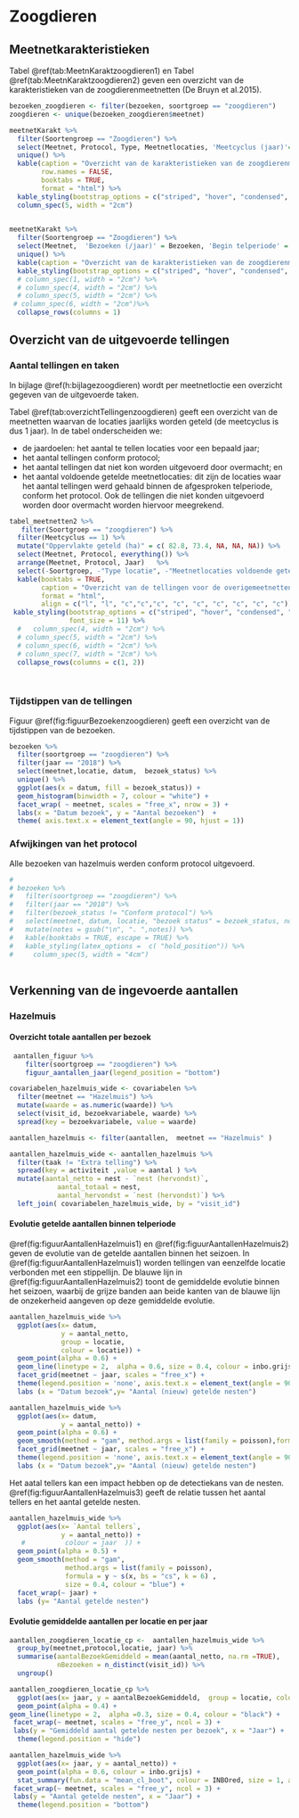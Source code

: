 # Zoogdieren

## Meetnetkarakteristieken

Tabel \@ref(tab:MeetnKaraktzoogdieren1) en Tabel \@ref(tab:MeetnKaraktzoogdieren2) geven een overzicht van de karakteristieken van de zoogdierenmeetnetten (De Bruyn et al.2015).

```r

bezoeken_zoogdieren <- filter(bezoeken, soortgroep == "zoogdieren")
zoogdieren <- unique(bezoeken_zoogdieren$meetnet)

meetnetKarakt %>%
  filter(Soortengroep == "Zoogdieren") %>%
  select(Meetnet, Protocol, Type, Meetnetlocaties, 'Meetcyclus (jaar)'= Meetcyclus, Start = Opstartjaar) %>%
  unique() %>%
  kable(caption = "Overzicht van de karakteristieken van de zoogdierenmeetnetten: veldprotocol, type meetnet (integraal of steekproef), aantal meetnetlocaties en de meetcyclus in jaren", 
        row.names = FALSE, 
        booktabs = TRUE,
        format = "html") %>%
  kable_styling(bootstrap_options = c("striped", "hover", "condensed", "responsive")) %>%
  column_spec(5, width = "2cm")
  
```


```r

meetnetKarakt %>%
  filter(Soortengroep == "Zoogdieren") %>%
  select(Meetnet,  'Bezoeken (/jaar)' = Bezoeken, 'Begin telperiode' = Begin_telperiode, 'Einde telperiode' = Einde_telperiode) %>%
  unique() %>%
  kable(caption = "Overzicht van de karakteristieken van de zoogdierenmeetnetten: aantal bezoeken per jaar, begin en einde van de telperiode", row.names = FALSE, booktabs = TRUE, format = "html") %>%
  kable_styling(bootstrap_options = c("striped", "hover", "condensed", "responsive")) %>%
  # column_spec(1, width = "2cm") %>%
  # column_spec(4, width = "2cm") %>%
  # column_spec(5, width = "2cm") %>%
 # column_spec(6, width = "2cm")%>%
  collapse_rows(columns = 1)

```

## Overzicht van de uitgevoerde tellingen

### Aantal tellingen en taken

In bijlage \@ref(h:bijlagezoogdieren) wordt per meetnetloctie een overzicht gegeven van de uitgevoerde taken.

Tabel \@ref(tab:overzichtTellingenzoogdieren) geeft een overzicht van de meetnetten waarvan de locaties jaarlijks worden geteld (de meetcyclus is dus 1 jaar). In de tabel onderscheiden we: 

* de jaardoelen: het aantal te tellen locaties voor een bepaald jaar; 
* het aantal tellingen conform protocol;
* het aantal tellingen dat niet kon worden uitgevoerd door overmacht; en
* het aantal voldoende getelde meetnetlocaties: dit zijn de locaties waar het aantal tellingen werd gehaald binnen de afgesproken telperiode, conform het protocol. Ook de tellingen die niet konden uitgevoerd worden door overmacht worden hiervoor meegrekend.

```r

tabel_meetnetten2 %>%
   filter(Soortgroep == "zoogdieren") %>%
  filter(Meetcyclus == 1) %>%
  mutate("Oppervlakte geteld (ha)" = c( 82.8, 73.4, NA, NA, NA)) %>%
  select(Meetnet, Protocol, everything()) %>%
  arrange(Meetnet, Protocol, Jaar)   %>%
  select(-Soortgroep, -"Type locatie", -"Meetnetlocaties voldoende geteld - nieuw", -"Meetnetlocaties voldoende geteld - cyclus", -Meetcyclus, -"Doel meetcyclus") %>%
  kable(booktabs = TRUE, 
        caption = "Overzicht van de tellingen voor de overigemeetnetten met 1-jarige meetcyclus en de vooropgestelde doelen", 
        format = "html",
        align = c("l", "l", "c","c","c", "c", "c", "c", "c", "c", "c")) %>%
 kable_styling(bootstrap_options = c("striped", "hover", "condensed", "responsive"),
               font_size = 11) %>%
  #   column_spec(4, width = "2cm") %>%
  # column_spec(5, width = "2cm") %>%
  # column_spec(6, width = "2cm") %>%
  # column_spec(7, width = "2cm") %>%
  collapse_rows(columns = c(1, 2)) 

  
```

### Tijdstippen van de tellingen

Figuur \@ref(fig:figuurBezoekenzoogdieren) geeft een overzicht van de tijdstippen van de bezoeken.   

```r

bezoeken %>% 
  filter(soortgroep == "zoogdieren") %>% 
  filter(jaar == "2018") %>% 
  select(meetnet,locatie, datum,  bezoek_status) %>%
  unique() %>%
  ggplot(aes(x = datum, fill = bezoek_status)) + 
  geom_histogram(binwidth = 7, colour = "white") + 
  facet_wrap( ~ meetnet, scales = "free_x", nrow = 3) + 
  labs(x = "Datum bezoek", y = "Aantal bezoeken")  + 
  theme( axis.text.x = element_text(angle = 90, hjust = 1))

```

### Afwijkingen van het protocol

Alle bezoeken van hazelmuis werden conform protocol uitgevoerd.

```r
# 
# bezoeken %>%
#   filter(soortgroep == "zoogdieren") %>%
#   filter(jaar == "2018") %>%
#   filter(bezoek_status != "Conform protocol") %>%
#   select(meetnet, datum, locatie, "bezoek status" = bezoek_status, notes) %>%
#   mutate(notes = gsub("\n", ". ",notes)) %>%
#   kable(booktabs = TRUE, escape = TRUE) %>%
#   kable_styling(latex_options =  c( "hold_position")) %>%
#     column_spec(5, width = "4cm")
  
```

## Verkenning van de ingevoerde aantallen

### Hazelmuis

#### Overzicht totale aantallen per bezoek

```r
 aantallen_figuur %>%
    filter(soortgroep == "zoogdieren") %>%
    figuur_aantallen_jaar(legend_position = "bottom")

```



```r

covariabelen_hazelmuis_wide <- covariabelen %>%
  filter(meetnet == "Hazelmuis") %>%
  mutate(waarde = as.numeric(waarde)) %>%
  select(visit_id, bezoekvariabele, waarde) %>%
  spread(key = bezoekvariabele, value = waarde)

aantallen_hazelmuis <- filter(aantallen,  meetnet == "Hazelmuis" )

aantallen_hazelmuis_wide <- aantallen_hazelmuis %>%
  filter(taak != "Extra telling") %>%
  spread(key = activiteit ,value = aantal ) %>%
  mutate(aantal_netto = nest - `nest (hervondst)`,
            aantal_totaal = nest,
            aantal_hervondst = `nest (hervondst)`) %>%
  left_join( covariabelen_hazelmuis_wide, by = "visit_id")

```

#### Evolutie getelde aantallen binnen telperiode

\@ref(fig:figuurAantallenHazelmuis1) en \@ref(fig:figuurAantallenHazelmuis2) geven de evolutie van de getelde aantallen binnen het seizoen. In \@ref(fig:figuurAantallenHazelmuis1) worden tellingen van eenzelfde locatie verbonden met een stippellijn. De blauwe lijn in \@ref(fig:figuurAantallenHazelmuis2) toont de gemiddelde evolutie binnen het seizoen, waarbij de grijze banden aan beide kanten van de blauwe lijn de onzekerheid aangeven op deze gemiddelde evolutie.

```r

aantallen_hazelmuis_wide %>%
  ggplot(aes(x= datum,
             y = aantal_netto,
             group = locatie,
             colour = locatie)) +
  geom_point(alpha = 0.6) +  
  geom_line(linetype = 2,  alpha = 0.6, size = 0.4, colour = inbo.grijsblauw)  + 
  facet_grid(meetnet ~ jaar, scales = "free_x") +
  theme(legend.position = 'none', axis.text.x = element_text(angle = 90)) +
  labs (x = "Datum bezoek",y= "Aantal (nieuw) getelde nesten")

```

```r

aantallen_hazelmuis_wide %>%
  ggplot(aes(x= datum,
             y = aantal_netto)) +
  geom_point(alpha = 0.6) + 
  geom_smooth(method = "gam", method.args = list(family = poisson),formula = y ~ s(x, bs = "cs", k = 6) , size = 0.4, colour = "blue") +
  facet_grid(meetnet ~ jaar, scales = "free_x") +
  theme(legend.position = 'none', axis.text.x = element_text(angle = 90))
  labs (x = "Datum bezoek",y= "Aantal (nieuw) getelde nesten")

```

Het aatal tellers kan een impact hebben op de detectiekans van de nesten. \@ref(fig:figuurAantallenHazelmuis3) geeft de relatie tussen het aantal tellers en het aantal getelde nesten. 

```r

aantallen_hazelmuis_wide %>%
  ggplot(aes(x= `Aantal tellers`,
             y = aantal_netto)) +
   #          colour = jaar  )) +
  geom_point(alpha = 0.5) +
  geom_smooth(method = "gam",
              method.args = list(family = poisson),
              formula = y ~ s(x, bs = "cs", k = 6) ,
              size = 0.4, colour = "blue") +
  facet_wrap(~ jaar) +
  labs (y= "Aantal getelde nesten")
```


#### Evolutie gemiddelde aantallen per locatie en per jaar

```r

aantallen_zoogdieren_locatie_cp <-  aantallen_hazelmuis_wide %>%
  group_by(meetnet,protocol,locatie, jaar) %>%
  summarise(aantalBezoekGemiddeld = mean(aantal_netto, na.rm =TRUE),           
            nBezoeken = n_distinct(visit_id)) %>%
  ungroup()

```


```r

aantallen_zoogdieren_locatie_cp %>%
  ggplot(aes(x= jaar, y = aantalBezoekGemiddeld,  group = locatie, colour = locatie)) + 
  geom_point(alpha = 0.4) +  
geom_line(linetype = 2,  alpha =0.3, size = 0.4, colour = "black") +
 facet_wrap(~ meetnet, scales = "free_y", ncol = 3) +
 labs(y = "Gemiddeld aantal getelde nesten per bezoek", x = "Jaar") +
  theme(legend.position = "hide")

```


```r

aantallen_hazelmuis_wide %>%
  ggplot(aes(x= jaar, y = aantal_netto)) + 
  geom_point(alpha = 0.6, colour = inbo.grijs) +
  stat_summary(fun.data = "mean_cl_boot", colour = INBOred, size = 1, alpha = 0.8) +
 facet_wrap(~ meetnet, scales = "free_y", ncol = 3) +
 labs(y = "Aantal getelde nesten", x = "Jaar") +
  theme(legend.position = "bottom")

```

